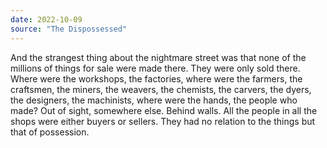 ```yaml
---
date: 2022-10-09
source: "The Dispossessed"
---
```


And the strangest thing about the nightmare street was that none of the millions of things for sale were made there. They were only sold there. Where were the workshops, the factories, where were the farmers, the craftsmen, the miners, the weavers, the chemists, the carvers, the dyers, the designers, the machinists, where were the hands, the people who made? Out of sight, somewhere else. Behind walls. All the people in all the shops were either buyers or sellers. They had no relation to the things but that of possession.
